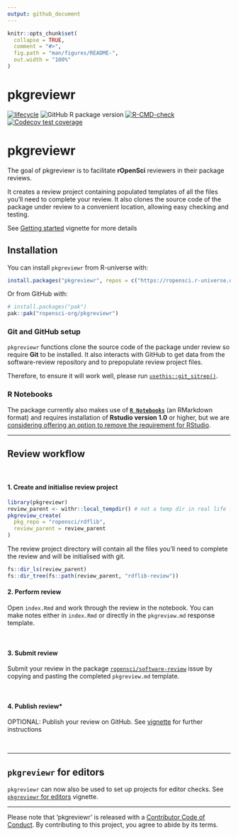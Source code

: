 ```yaml
---
output: github_document
---
```


<!-- README.md is generated from README.Rmd. Please edit that file -->

```r
knitr::opts_chunk$set(
  collapse = TRUE,
  comment = "#>",
  fig.path = "man/figures/README-",
  out.width = "100%"
)
```

# pkgreviewr

<!-- badges: start -->
[![lifecycle](https://img.shields.io/badge/lifecycle-maturing-blue.svg)](https://www.tidyverse.org/lifecycle/#maturing) ![GitHub R package version](https://img.shields.io/github/r-package/v/ropensci-org/pkgreviewr) 
[![R-CMD-check](https://github.com/ropensci-org/pkgreviewr/actions/workflows/R-CMD-check.yaml/badge.svg)](https://github.com/ropensci-org/pkgreviewr/actions/workflows/R-CMD-check.yaml)
[![Codecov test coverage](https://codecov.io/gh/ropensci-org/pkgreviewr/graph/badge.svg)](https://app.codecov.io/gh/ropensci-org/pkgreviewr)
<!-- badges: end -->
 
# pkgreviewr

The goal of pkgreviewr is to facilitate **rOpenSci** reviewers in their package reviews. 

It creates a review project containing populated templates of all the files you'll need to complete your review. It also clones the source code of the package under review to a convenient location, allowing easy checking and testing.

See [Getting started](articles/get_started.html) vignette for more details

## Installation

You can install `pkgreviewr` from R-universe with:

``` r
install.packages("pkgreviewr", repos = c("https://ropensci.r-universe.dev", "https://cloud.r-project.org"))
```

Or from GitHub with:


``` r
# install.packages("pak")
pak::pak("ropensci-org/pkgreviewr")
```


### Git and GitHub setup

`pkgreviewr` functions clone the source code of the package under review so require **Git** to be installed. 
It also interacts with GitHub to get data from the software-review repository and to prepopulate review project files.

Therefore, to ensure it will work well, please run [`usethis::git_sitrep()`](https://usethis.r-lib.org/reference/git_sitrep.html).


### R Notebooks

The package currently also makes use of [**`R Notebooks`**](https://rmarkdown.rstudio.com/r_notebooks.html) (an RMarkdown format) and requires installation of **Rstudio version 1.0** or higher, but we are [considering offering an option to remove the requirement for RStudio](https://github.com/ropenscilabs/pkgreviewr/issues/64).

***

## Review workflow

<br>

#### 1. Create and initialise review project 

```r
library(pkgreviewr)
review_parent <- withr::local_tempdir() # not a temp dir in real life :-)
pkgreview_create(
  pkg_repo = "ropensci/rdflib",
  review_parent = review_parent
)
```

The review project directory will contain all the files you'll need to complete the review and will be initialised with git.

```r
fs::dir_ls(review_parent)
fs::dir_tree(fs::path(review_parent, "rdflib-review"))
```

#### 2. Perform review

Open `index.Rmd` and work through the review in the notebook. You can make notes either in `index.Rmd` or directly in the `pkgreview.md` response template.

<br>

#### 3. Submit review

Submit your review in the package [`ropensci/software-review`](https://github.com/ropensci/software-review/issues) issue by copying and pasting the completed `pkgreview.md` template.

<br>

#### 4. Publish review*

OPTIONAL: Publish your review on GitHub. See [vignette](articles/publish-review-on-github.html) for further instructions

<br>


***

## `pkgreviewr` for editors 

`pkgreviewr` can now also be used to set up projects for editor checks. See [`pkgreviewr` for editors](articles/editors.html) vignette.


***

Please note that 'pkgreviewr' is released with a [Contributor Code of Conduct](CODE_OF_CONDUCT.md). By contributing to this project, you agree to abide by its terms.
